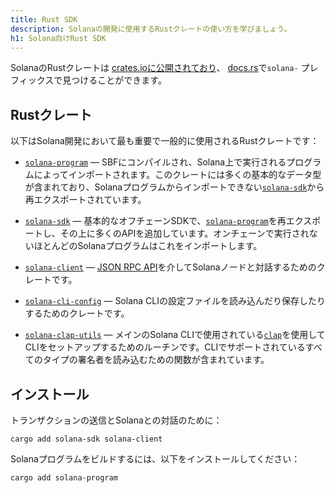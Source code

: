 ```yaml
---
title: Rust SDK
description: Solanaの開発に使用するRustクレートの使い方を学びましょう。
h1: Solana向けRust SDK
---
```


SolanaのRustクレートは
[crates.ioに公開されており](https://crates.io/search?q=solana-)、
[docs.rs](https://docs.rs/releases/search?query=solana-)で`solana-`
プレフィックスで見つけることができます。

## Rustクレート

以下はSolana開発において最も重要で一般的に使用されるRustクレートです：

- [`solana-program`] &mdash;
  SBFにコンパイルされ、Solana上で実行されるプログラムによってインポートされます。このクレートには多くの基本的なデータ型が含まれており、Solanaプログラムからインポートできない[`solana-sdk`]から再エクスポートされています。

- [`solana-sdk`]
  &mdash; 基本的なオフチェーンSDKで、[`solana-program`]を再エクスポートし、その上に多くのAPIを追加しています。オンチェーンで実行されないほとんどのSolanaプログラムはこれをインポートします。

- [`solana-client`] &mdash;
  [JSON RPC API](/docs/rpc)を介してSolanaノードと対話するためのクレートです。

- [`solana-cli-config`] &mdash; Solana
  CLIの設定ファイルを読み込んだり保存したりするためのクレートです。

- [`solana-clap-utils`] &mdash; メインのSolana
  CLIで使用されている[`clap`]を使用してCLIをセットアップするためのルーチンです。CLIでサポートされているすべてのタイプの署名者を読み込むための関数が含まれています。

[`solana-program`]: https://docs.rs/solana-program
[`solana-sdk`]: https://docs.rs/solana-sdk
[`solana-client`]: https://docs.rs/solana-client
[`solana-cli-config`]: https://docs.rs/solana-cli-config
[`solana-clap-utils`]: https://docs.rs/solana-clap-utils
[`clap`]: https://docs.rs/clap

## インストール

トランザクションの送信とSolanaとの対話のために：

```shell title="Terminal"
cargo add solana-sdk solana-client
```

Solanaプログラムをビルドするには、以下をインストールしてください：

```shell title="Terminal"
cargo add solana-program
```
